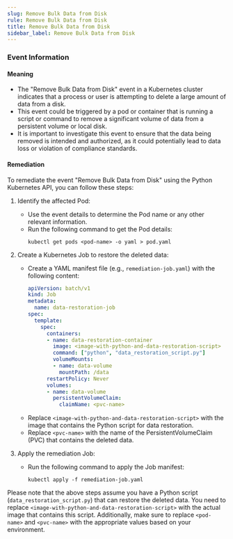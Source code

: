 ```yaml
--- 
slug: Remove Bulk Data from Disk
rule: Remove Bulk Data from Disk
title: Remove Bulk Data from Disk
sidebar_label: Remove Bulk Data from Disk
---
```

                   


### Event Information

#### Meaning

- The "Remove Bulk Data from Disk" event in a Kubernetes cluster indicates that a process or user is attempting to delete a large amount of data from a disk.
- This event could be triggered by a pod or container that is running a script or command to remove a significant volume of data from a persistent volume or local disk.
- It is important to investigate this event to ensure that the data being removed is intended and authorized, as it could potentially lead to data loss or violation of compliance standards.

#### Remediation

To remediate the event "Remove Bulk Data from Disk" using the Python Kubernetes API, you can follow these steps:

1. Identify the affected Pod:
   - Use the event details to determine the Pod name or any other relevant information.
   - Run the following command to get the Pod details:
     ```
     kubectl get pods <pod-name> -o yaml > pod.yaml
     ```

2. Create a Kubernetes Job to restore the deleted data:
   - Create a YAML manifest file (e.g., `remediation-job.yaml`) with the following content:
     ```yaml
     apiVersion: batch/v1
     kind: Job
     metadata:
       name: data-restoration-job
     spec:
       template:
         spec:
           containers:
           - name: data-restoration-container
             image: <image-with-python-and-data-restoration-script>
             command: ["python", "data_restoration_script.py"]
             volumeMounts:
             - name: data-volume
               mountPath: /data
           restartPolicy: Never
           volumes:
           - name: data-volume
             persistentVolumeClaim:
               claimName: <pvc-name>
     ```
   - Replace `<image-with-python-and-data-restoration-script>` with the image that contains the Python script for data restoration.
   - Replace `<pvc-name>` with the name of the PersistentVolumeClaim (PVC) that contains the deleted data.

3. Apply the remediation Job:
   - Run the following command to apply the Job manifest:
     ```
     kubectl apply -f remediation-job.yaml
     ```

Please note that the above steps assume you have a Python script (`data_restoration_script.py`) that can restore the deleted data. You need to replace `<image-with-python-and-data-restoration-script>` with the actual image that contains this script. Additionally, make sure to replace `<pod-name>` and `<pvc-name>` with the appropriate values based on your environment.

 